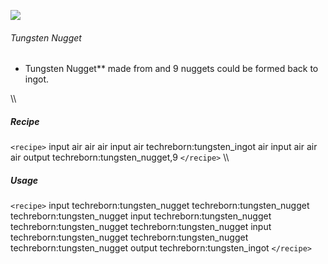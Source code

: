 ![](/mods/techreborn/tungsten_nugget.png)

###### Tungsten Nugget

- Tungsten Nugget** made from
        <Mcitem id="techreborn:tungsten_ingot"/> and
        9 nuggets could be formed back to ingot.

\\\\

##### Recipe

`<recipe>` input air air air input air techreborn:tungsten_ingot
air input air air air output techreborn:tungsten_nugget,9
`</recipe>` \\\\

##### Usage

`<recipe>` input techreborn:tungsten_nugget
techreborn:tungsten_nugget techreborn:tungsten_nugget input
techreborn:tungsten_nugget techreborn:tungsten_nugget
techreborn:tungsten_nugget input techreborn:tungsten_nugget
techreborn:tungsten_nugget techreborn:tungsten_nugget output
techreborn:tungsten_ingot `</recipe>`
